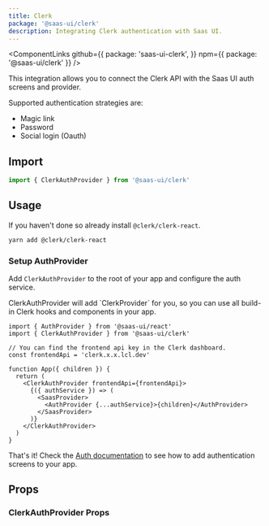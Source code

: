 ```yaml
---
title: Clerk
package: '@saas-ui/clerk'
description: Integrating Clerk authentication with Saas UI.
---
```


<ComponentLinks
  github={{
    package: 'saas-ui-clerk',
  }}
  npm={{ package: '@saas-ui/clerk' }}
/>

This integration allows you to connect the Clerk API with the Saas UI auth screens and provider.

Supported authentication strategies are:

- Magic link
- Password
- Social login (Oauth)

## Import

```js
import { ClerkAuthProvider } from '@saas-ui/clerk'
```

## Usage

If you haven't done so already install `@clerk/clerk-react`.

```bash
yarn add @clerk/clerk-react
```

### Setup AuthProvider

Add `ClerkAuthProvider` to the root of your app and configure the auth service.

<Info>
  ClerkAuthProvider will add `ClerkProvider` for you, so you can use all
  build-in Clerk hooks and components in your app.
</Info>

```tsx
import { AuthProvider } from '@saas-ui/react'
import { ClerkAuthProvider } from '@saas-ui/clerk'

// You can find the frontend api key in the Clerk dashboard.
const frontendApi = 'clerk.x.x.lcl.dev'

function App({ children }) {
  return (
    <ClerkAuthProvider frontendApi={frontendApi}>
      {({ authService }) => (
        <SaasProvider>
          <AuthProvider {...authService}>{children}</AuthProvider>
        </SaasProvider>
      )}
    </ClerkAuthProvider>
  )
}
```

That's it! Check the [Auth documentation](/docs/auth/auth) to see how to add authentication screens to your app.

## Props

### ClerkAuthProvider Props

<PropsTable of="ClerkAuthProvider" />
